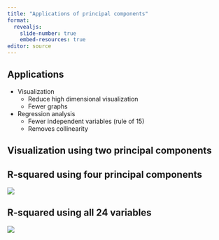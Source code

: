```yaml
---
title: "Applications of principal components"
format: 
  revealjs:
    slide-number: true
    embed-resources: true
editor: source
---
```


## Applications

-   Visualization
    -   Reduce high dimensional visualization 
    -   Fewer graphs
-   Regression analysis
    -   Fewer independent variables (rule of 15)
    -   Removes collinearity

## Visualization using two principal components

## R-squared using four principal components

![](images/pca-application-01.png)

## R-squared using all 24 variables

![](images/pca-application-02.png)


